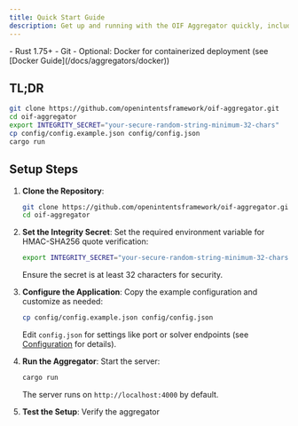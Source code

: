 ```yaml
---
title: Quick Start Guide
description: Get up and running with the OIF Aggregator quickly, including setup and examples.
---
```


<Callout title="Prerequisites">
- Rust 1.75+
- Git
- Optional: Docker for containerized deployment (see [Docker Guide](/docs/aggregators/docker))
</Callout>

## TL;DR

```bash
git clone https://github.com/openintentsframework/oif-aggregator.git
cd oif-aggregator
export INTEGRITY_SECRET="your-secure-random-string-minimum-32-chars"
cp config/config.example.json config/config.json
cargo run
```

## Setup Steps

1. **Clone the Repository**:
   ```bash
   git clone https://github.com/openintentsframework/oif-aggregator.git
   cd oif-aggregator
   ```

2. **Set the Integrity Secret**:
   Set the required environment variable for HMAC-SHA256 quote verification:
   ```bash
   export INTEGRITY_SECRET="your-secure-random-string-minimum-32-chars"
   ```
   Ensure the secret is at least 32 characters for security.

3. **Configure the Application**:
   Copy the example configuration and customize as needed:
   ```bash
   cp config/config.example.json config/config.json
   ```
   Edit `config.json` for settings like port or solver endpoints (see [Configuration](/docs/aggregators/configuration) for details).

4. **Run the Aggregator**:
   Start the server:
   ```bash
   cargo run
   ```
   The server runs on `http://localhost:4000` by default.

5. **Test the Setup**:
   Verify the aggregator